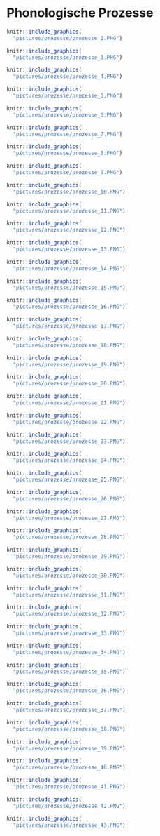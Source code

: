 # Phonologische Prozesse {#sec-prozesse}

```r
knitr::include_graphics(
  "pictures/prozesse/prozesse_2.PNG")
```

```r
knitr::include_graphics(
  "pictures/prozesse/prozesse_3.PNG")
```

```r
knitr::include_graphics(
  "pictures/prozesse/prozesse_4.PNG")
```

```r
knitr::include_graphics(
  "pictures/prozesse/prozesse_5.PNG")
```

```r
knitr::include_graphics(
  "pictures/prozesse/prozesse_6.PNG")
```

```r
knitr::include_graphics(
  "pictures/prozesse/prozesse_7.PNG")
```

```r
knitr::include_graphics(
  "pictures/prozesse/prozesse_8.PNG")
```

```r
knitr::include_graphics(
  "pictures/prozesse/prozesse_9.PNG")
```

```r
knitr::include_graphics(
  "pictures/prozesse/prozesse_10.PNG")
```

```r
knitr::include_graphics(
  "pictures/prozesse/prozesse_11.PNG")
```

```r
knitr::include_graphics(
  "pictures/prozesse/prozesse_12.PNG")
```

```r
knitr::include_graphics(
  "pictures/prozesse/prozesse_13.PNG")
```

```r
knitr::include_graphics(
  "pictures/prozesse/prozesse_14.PNG")
```

```r
knitr::include_graphics(
  "pictures/prozesse/prozesse_15.PNG")
```

```r
knitr::include_graphics(
  "pictures/prozesse/prozesse_16.PNG")
```

```r
knitr::include_graphics(
  "pictures/prozesse/prozesse_17.PNG")
```

```r
knitr::include_graphics(
  "pictures/prozesse/prozesse_18.PNG")
```

```r
knitr::include_graphics(
  "pictures/prozesse/prozesse_19.PNG")
```


```r
knitr::include_graphics(
  "pictures/prozesse/prozesse_20.PNG")
```

```r
knitr::include_graphics(
  "pictures/prozesse/prozesse_21.PNG")
```

```r
knitr::include_graphics(
  "pictures/prozesse/prozesse_22.PNG")
```

```r
knitr::include_graphics(
  "pictures/prozesse/prozesse_23.PNG")
```

```r
knitr::include_graphics(
  "pictures/prozesse/prozesse_24.PNG")
```

```r
knitr::include_graphics(
  "pictures/prozesse/prozesse_25.PNG")
```

```r
knitr::include_graphics(
  "pictures/prozesse/prozesse_26.PNG")
```

```r
knitr::include_graphics(
  "pictures/prozesse/prozesse_27.PNG")
```

```r
knitr::include_graphics(
  "pictures/prozesse/prozesse_28.PNG")
```

```r
knitr::include_graphics(
  "pictures/prozesse/prozesse_29.PNG")
```

```r
knitr::include_graphics(
  "pictures/prozesse/prozesse_30.PNG")
```

```r
knitr::include_graphics(
  "pictures/prozesse/prozesse_31.PNG")
```

```r
knitr::include_graphics(
  "pictures/prozesse/prozesse_32.PNG")
```

```r
knitr::include_graphics(
  "pictures/prozesse/prozesse_33.PNG")
```

```r
knitr::include_graphics(
  "pictures/prozesse/prozesse_34.PNG")
```

```r
knitr::include_graphics(
  "pictures/prozesse/prozesse_35.PNG")
```

```r
knitr::include_graphics(
  "pictures/prozesse/prozesse_36.PNG")
```

```r
knitr::include_graphics(
  "pictures/prozesse/prozesse_37.PNG")
```

```r
knitr::include_graphics(
  "pictures/prozesse/prozesse_38.PNG")
```

```r
knitr::include_graphics(
  "pictures/prozesse/prozesse_39.PNG")
```

```r
knitr::include_graphics(
  "pictures/prozesse/prozesse_40.PNG")
```

```r
knitr::include_graphics(
  "pictures/prozesse/prozesse_41.PNG")
```

```r
knitr::include_graphics(
  "pictures/prozesse/prozesse_42.PNG")
```

```r
knitr::include_graphics(
  "pictures/prozesse/prozesse_43.PNG")
```

